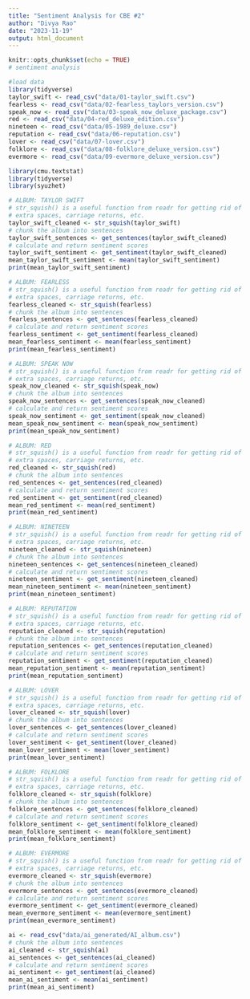 ```yaml
---
title: "Sentiment Analysis for CBE #2"
author: "Divya Rao"
date: "2023-11-19"
output: html_document
---
```


```r
knitr::opts_chunk$set(echo = TRUE)
# sentiment analysis
```

```r
#load data
library(tidyverse)
taylor_swift <- read_csv("data/01-taylor_swift.csv")
fearless <- read_csv("data/02-fearless_taylors_version.csv")
speak_now <- read_csv("data/03-speak_now_deluxe_package.csv")
red <- read_csv("data/04-red_deluxe_edition.csv")
nineteen <- read_csv("data/05-1989_deluxe.csv")
reputation <- read_csv("data/06-reputation.csv")
lover <- read_csv("data/07-lover.csv")
folklore <- read_csv("data/08-folklore_deluxe_version.csv")
evermore <- read_csv("data/09-evermore_deluxe_version.csv")
```
```r
library(cmu.textstat) 
library(tidyverse) 
library(syuzhet)

# ALBUM: TAYLOR SWIFT 
# str_squish() is a useful function from readr for getting rid of 
# extra spaces, carriage returns, etc.
taylor_swift_cleaned <- str_squish(taylor_swift)
# chunk the album into sentences
taylor_swift_sentences <- get_sentences(taylor_swift_cleaned)
# calculate and return sentiment scores
taylor_swift_sentiment <- get_sentiment(taylor_swift_cleaned)
mean_taylor_swift_sentiment <- mean(taylor_swift_sentiment)
print(mean_taylor_swift_sentiment)

# ALBUM: FEARLESS
# str_squish() is a useful function from readr for getting rid of 
# extra spaces, carriage returns, etc.
fearless_cleaned <- str_squish(fearless)
# chunk the album into sentences
fearless_sentences <- get_sentences(fearless_cleaned)
# calculate and return sentiment scores
fearless_sentiment <- get_sentiment(fearless_cleaned)
mean_fearless_sentiment <- mean(fearless_sentiment)
print(mean_fearless_sentiment)

# ALBUM: SPEAK NOW
# str_squish() is a useful function from readr for getting rid of 
# extra spaces, carriage returns, etc.
speak_now_cleaned <- str_squish(speak_now)
# chunk the album into sentences
speak_now_sentences <- get_sentences(speak_now_cleaned)
# calculate and return sentiment scores
speak_now_sentiment <- get_sentiment(speak_now_cleaned)
mean_speak_now_sentiment <- mean(speak_now_sentiment)
print(mean_speak_now_sentiment)

# ALBUM: RED
# str_squish() is a useful function from readr for getting rid of 
# extra spaces, carriage returns, etc.
red_cleaned <- str_squish(red)
# chunk the album into sentences
red_sentences <- get_sentences(red_cleaned)
# calculate and return sentiment scores
red_sentiment <- get_sentiment(red_cleaned)
mean_red_sentiment <- mean(red_sentiment)
print(mean_red_sentiment)

# ALBUM: NINETEEN
# str_squish() is a useful function from readr for getting rid of 
# extra spaces, carriage returns, etc.
nineteen_cleaned <- str_squish(nineteen)
# chunk the album into sentences
nineteen_sentences <- get_sentences(nineteen_cleaned)
# calculate and return sentiment scores
nineteen_sentiment <- get_sentiment(nineteen_cleaned)
mean_nineteen_sentiment <- mean(nineteen_sentiment)
print(mean_nineteen_sentiment)

# ALBUM: REPUTATION
# str_squish() is a useful function from readr for getting rid of 
# extra spaces, carriage returns, etc.
reputation_cleaned <- str_squish(reputation)
# chunk the album into sentences
reputation_sentences <- get_sentences(reputation_cleaned)
# calculate and return sentiment scores
reputation_sentiment <- get_sentiment(reputation_cleaned)
mean_reputation_sentiment <- mean(reputation_sentiment)
print(mean_reputation_sentiment)

# ALBUM: LOVER
# str_squish() is a useful function from readr for getting rid of 
# extra spaces, carriage returns, etc.
lover_cleaned <- str_squish(lover)
# chunk the album into sentences
lover_sentences <- get_sentences(lover_cleaned)
# calculate and return sentiment scores
lover_sentiment <- get_sentiment(lover_cleaned)
mean_lover_sentiment <- mean(lover_sentiment)
print(mean_lover_sentiment)

# ALBUM: FOLKLORE
# str_squish() is a useful function from readr for getting rid of 
# extra spaces, carriage returns, etc.
folklore_cleaned <- str_squish(folklore)
# chunk the album into sentences
folklore_sentences <- get_sentences(folklore_cleaned)
# calculate and return sentiment scores
folklore_sentiment <- get_sentiment(folklore_cleaned)
mean_folklore_sentiment <- mean(folklore_sentiment)
print(mean_folklore_sentiment)

# ALBUM: EVERMORE
# str_squish() is a useful function from readr for getting rid of 
# extra spaces, carriage returns, etc.
evermore_cleaned <- str_squish(evermore)
# chunk the album into sentences
evermore_sentences <- get_sentences(evermore_cleaned)
# calculate and return sentiment scores
evermore_sentiment <- get_sentiment(evermore_cleaned)
mean_evermore_sentiment <- mean(evermore_sentiment)
print(mean_evermore_sentiment)
```
```r
ai <- read_csv("data/ai_generated/AI_album.csv")
# chunk the album into sentences
ai_cleaned <- str_squish(ai)
ai_sentences <- get_sentences(ai_cleaned)
# calculate and return sentiment scores
ai_sentiment <- get_sentiment(ai_cleaned)
mean_ai_sentiment <- mean(ai_sentiment)
print(mean_ai_sentiment)
```






